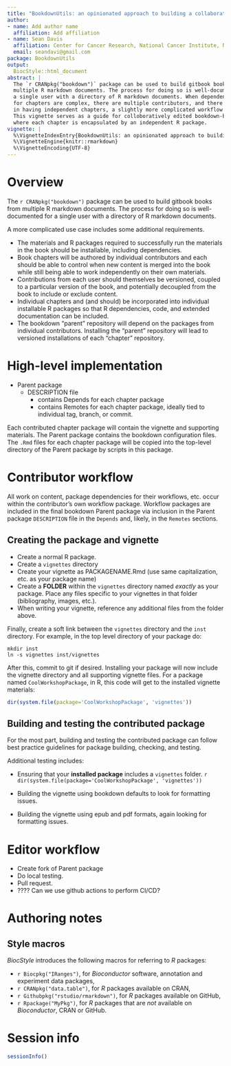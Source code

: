 ```yaml
---
title: "BookdownUtils: an opinionated approach to building a collaborative bookdown book"
author:
- name: Add author name
  affiliation: Add affiliation
- name: Sean Davis
  affiliation: Center for Cancer Research, National Cancer Institute, National Institutes of Health, Bethesda, MD
  email: seandavi@gmail.com
package: BookdownUtils
output:
  BiocStyle::html_document
abstract: |
  The `r CRANpkg("bookdown")` package can be used to build gitbook books from
  multiple R markdown documents. The process for doing so is well-documented for
  a single user with a directory of R markdown documents. When dependencies 
  for chapters are complex, there are multiple contributors, and there is interest
  in having independent chapters, a slightly more complicated workflow is necessary.
  This vignette serves as a guide for colloboratively edited bookdown-based material
  where each chapter is encapsulated by an independent R package.
vignette: |
  %\VignetteIndexEntry{BookdownUtils: an opinionated approach to building a collaborative bookdown book}
  %\VignetteEngine{knitr::rmarkdown}
  %\VignetteEncoding{UTF-8}
---
```


# Overview

The `r CRANpkg("bookdown")` package can be used to build gitbook books from
multiple R markdown documents. The process for doing so is well-documented for
a single user with a directory of R markdown documents. 

A more complicated use case includes some additional requirements.

- The materials and R packages required to successfully run the materials
in the book should be installable, including dependencies.
- Book chapters will be authored by individual contributors and each should
be able to control when new content is merged into the book while still
being able to work independently on their own materials.
- Contributions from each user should themselves be versioned, coupled to a
particular version of the book, and potentially decoupled from the book to 
include or exclude content.
- Individual chapters and (and should) be incorporated into individual installable
R packages so that R dependencies, code, and extended documentation can be included.
- The bookdown "parent" repository will depend on the packages from individual 
contributors. Installing the "parent" repository will lead to versioned installations
of each "chapter" repository.

# High-level implementation

- Parent package
  - DESCRIPTION file
    - contains Depends for each chapter package
    - contains Remotes for each chapter package, ideally tied to individual tag, branch, or commit.

Each contributed chapter package will contain the vignette and supporting materials. The Parent
package contains the bookdown configuration files. The `.Rmd` files for each chapter package will
be copied into the top-level directory of the Parent package by scripts in this package. 


# Contributor workflow

All work on content, package dependencies for their workflows, etc. occur
within the contributor's own workflow package. Workflow packages are included 
in the final bookdown Parent package via inclusion in the Parent package `DESCRIPTION`
file in the `Depends` and, likely, in the `Remotes` sections.

## Creating the package and vignette

- Create a normal R package.
- Create a `vignettes` directory
- Create your vignette as PACKAGENAME.Rmd (use same capitalization, etc. as your package name)
- Create a **FOLDER** within the `vignettes` directory named *exactly* as your package. Place any
files specific to your vignettes in that folder (bibliography, images, etc.). 
- When writing your vignette, reference any additional files from the folder above. 

Finally, create a soft link between the `vignettes` directory and the `inst` directory. For example, in the 
top level directory of your package do:

```
mkdir inst
ln -s vignettes inst/vignettes
```

After this, commit to git if desired. Installing your package will now include the vignette directory and 
all supporting vignette files. For a package named `CoolWorkshopPackage`, in R, this code will
get to the installed vignette materials:

```r
dir(system.file(package='CoolWorkshopPackage', 'vignettes'))
```

## Building and testing the contributed package

For the most part, building and testing the contributed package can follow best practice guidelines for
package building, checking, and testing. 

Additional testing includes:

- Ensuring that your **installed package** includes a `vignettes` folder. 
    ```r
    dir(system.file(package='CoolWorkshopPackage', 'vignettes'))
    ```

- Building the vignette using bookdown defaults to look for formatting issues.
- Building the vignette using epub and pdf formats, again looking for formatting issues.


# Editor workflow

- Create fork of Parent package
- Do local testing.
- Pull request.
- ???? Can we use github actions to perform CI/CD?

# Authoring notes

## Style macros

_BiocStyle_ introduces the following macros for referring to _R_ packages:

* `r Biocpkg("IRanges")`, for _Bioconductor_ software, annotation and experiment data packages,
* `r CRANpkg("data.table")`, for _R_ packages available on CRAN,
* `r Githubpkg("rstudio/rmarkdown")`, for _R_ packages available on GitHub,
* `r Rpackage("MyPkg")`, for _R_ packages that are _not_ available on _Bioconductor_, CRAN or GitHub.

# Session info {.unnumbered}

```r
sessionInfo()
```
